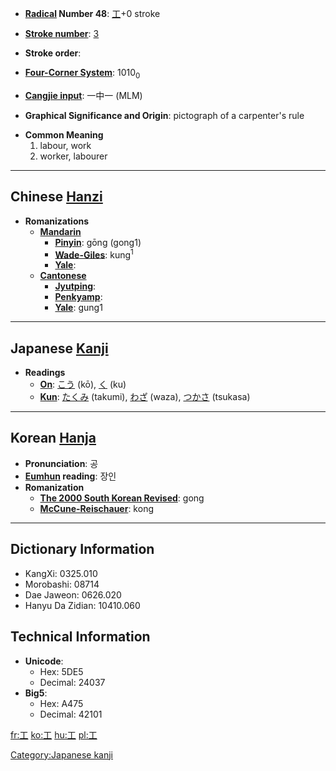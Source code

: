 * '''[[Wiktionary:Chinese radical index| Radical]] Number 48''': [[Wiktionary:Chinese radical index 工|工]]+0 stroke

* '''[[Wiktionary:Chinese total strokes index|Stroke number]]''': [[Wiktionary:Chinese total strokes index 3|3]]

* '''Stroke order''': 

* '''[[Wiktionary:Chinese four corner index|Four-Corner System]]''': 1010<sub>0</sub>

* '''[[Wiktionary:Chinese Cangjie index|Cangjie input]]''': 一中一 (MLM)

* '''Graphical Significance and Origin''': pictograph of a carpenter's rule

* '''Common Meaning'''
*#labour, work
*# worker, labourer


----

== Chinese [[Hanzi]] ==

* '''Romanizations'''
** '''[[Mandarin]]'''
*** '''[[Pinyin]]''': gōng (gong1)
*** '''[[Wade-Giles]]''': kung<sup>1</sup>
*** '''[[Yale]]''': 
** '''[[Cantonese]]'''
*** '''[[Jyutping]]''':
*** '''[[Penkyamp]]''': 
*** '''[[Yale]]''': gung1


----

== Japanese [[Kanji]] ==

* '''Readings'''
** '''[[On]]''': [[こう]] (kō), [[く]] (ku)
** '''[[Kun]]''': [[たくみ]] (takumi), [[わざ]] (waza), [[つかさ]] (tsukasa)


----

== Korean [[Hanja]] ==

* '''Pronunciation''': 공
* '''[[Eumhun]] reading''': 장인
* '''Romanization'''
** '''[[The 2000 South Korean Revised Romanization|The 2000 South Korean Revised]]''': gong
** '''[[McCune-Reischauer]]''': kong

----

== Dictionary Information ==

* KangXi: 0325.010
* Morobashi: 08714
* Dae Jaweon: 0626.020
* Hanyu Da Zidian: 10410.060

== Technical Information ==

* '''Unicode''':
** Hex: 5DE5
** Decimal: 24037
* '''Big5''':
** Hex: A475
** Decimal: 42101

[[Category:Japanese kanji]]

[[fr:工]]
[[ko:工]]
[[hu:工]]
[[pl:工]]